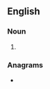 ==English==

===Noun===
{{head|en|noun plural form}}

# {{plural of|funder|lang=en}}

===Anagrams===
* {{l|en|refunds}}
